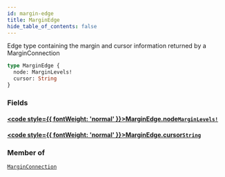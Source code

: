 ```yaml
---
id: margin-edge
title: MarginEdge
hide_table_of_contents: false
---
```








Edge type containing the margin and cursor information returned by a MarginConnection

```graphql
type MarginEdge {
  node: MarginLevels!
  cursor: String
}
```


### Fields

#### [<code style={{ fontWeight: 'normal' }}>MarginEdge.<b>node</b></code>](#)<Bullet />[`MarginLevels!`](/mainnet/api/graphql/objects/margin-levels) <Badge class="secondary" text="non-null"/> <Badge class="secondary" text="object"/>
> 
> 

#### [<code style={{ fontWeight: 'normal' }}>MarginEdge.<b>cursor</b></code>](#)<Bullet />[`String`](/mainnet/api/graphql/scalars/string) <Badge class="secondary" text="scalar"/>
> 
> 



### Member of

[`MarginConnection`](/mainnet/api/graphql/objects/margin-connection)  <Badge class="secondary" text="object"/>



